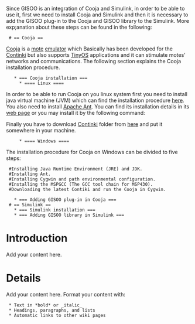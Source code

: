 Since GISOO is an integration of Cooja and Simulink, in order to be able to use it, first we need to install Cooja and Simulink and then it is necessary to add the GISOO plug-in to the Cooja and GISOO library to the Simulink. More exp;anation about these steps can be found in the following:

  # == Cooja ==
[https://github.com/contiki-os/contiki/wiki/An-Introduction-to-Cooja Cooja] is a [http://en.wikipedia.org/wiki/Motes mote] [http://en.wikipedia.org/wiki/Emulator emulator] which Basically has been developed for the [http://www.contiki-os.org/ Continki] but also supports [http://www.tinyos.net/ TinyOS] applications and it can stimulate motes' networks and communications.
The following section explains the Cooja installation procedure.
    * === Cooja installation ===
      * ==== Linux ====
In order to be able to run Cooja on you linux system first you need to install java virtual machine (JVM) which can find the installation procedure [http://www.java.com/en/download/help/download_options.xml#linux here]. You also need to install [http://ant.apache.org/ Apache Ant]. You can find its installation details in its [http://ant.apache.org/manual/install.html web page] or you may install it by the following command:

{{{sudo apt-get install ant}}}

Finally you have to download [http://www.contiki-os.org/ Continki] folder from [http://sourceforge.net/projects/contiki/files/Contiki/ here] and put it somewhere in your machine.
      * ==== Windows ====
The installation procedure for Cooja on Windows can be divided to five steps:
  #Installing Java Runtime Environment (JRE) and JDK.
  #Installing Ant.
  #Installing Cygwin and path environmental configuration.
  #Installing the MSPGCC (The GCC tool chain for MSP430).
  #Downloading the latest Contiki and run the Cooja in Cygwin.

    * === Adding GISOO plug-in in Cooja ===
  # == Simulink ==
    * === Simulink installation ===
    * === Adding GISOO library in Simulink ===


   





= Introduction =

Add your content here.


= Details =

Add your content here.  Format your content with:
  * Text in *bold* or _italic_
  * Headings, paragraphs, and lists
  * Automatic links to other wiki pages